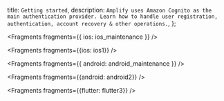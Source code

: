   title: `Getting started`,
  description: `Amplify uses Amazon Cognito as the main authentication provider. Learn how to handle user registration, authentication, account recovery & other operations.`,
};


<Fragments fragments={{ ios: ios_maintenance }} />


<Fragments fragments={{ios: ios1}} />


<Fragments fragments={{ android: android_maintenance }} />


<Fragments fragments={{android: android2}} />


<Fragments fragments={{flutter: flutter3}} />